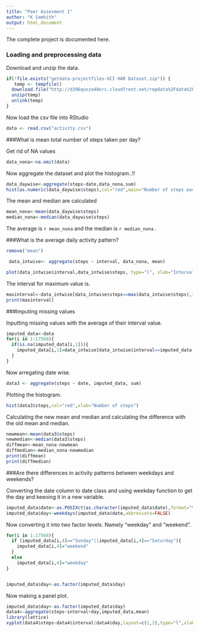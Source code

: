 ```yaml
---
title: "Peer Assesment 1"
author: "K Samhith"
output: html_document
---
```

The complete project is documented here.

### Loading and preprocessing data

Download and unzip the data.

```r
if(!file.exists("getdata-projectfiles-UCI HAR Dataset.zip")) {
   temp <- tempfile()
  download.file("http://d396qusza40orc.cloudfront.net/repdata%2Fdata%2Factivity.zip",temp)
  unzip(temp)
  unlink(temp)
}


```

Now load the csv file into RStudio

```r
data <- read.csv("activity.csv")
```

###What is mean total number of steps taken per day?

Get rid of NA values

```r
data_nona<-na.omit(data)
```

Now aggregate the dataset and plot the histogram..!!

```r
data_daywise<-aggregate(steps~date,data_nona,sum)
hist(as.numeric(data_daywise$steps),col="red",main="Number of steps each day",xlab="Number of steps")


```

The mean and median are calculated

```r
mean_nona<-mean(data_daywise$steps)
median_nona<-median(data_daywise$steps)
```

The average is `r mean_nona` and the median is `r median_nona` .

###What is the average daily activity pattern?

```r

remove("mean")

 data_intwise<- aggregate(steps ~ interval, data_nona, mean)

plot(data_intwise$interval,data_intwise$steps, type="l", xlab="Interval", ylab="Number of steps",main="Average Number of Steps per Day by Interval")


```

The interval for maximum value is. 
```r
maxinterval<-data_intwise[data_intwise$steps==max(data_intwise$steps),1]
print(maxinterval)
```

###Imputing missing values

Inputting missing values with the average of their interval value.

```r
imputed_data<-data
for(i in 1:17568){
  if(is.na(imputed_data[i,1])){
    imputed_data[i,1]=data_intwise[data_intwise$interval==imputed_data[i,3],2]
  }
}  
```

Now arregating date wise.

```r
data3 <- aggregate(steps ~ date, imputed_data, sum)
```

Plotting the histogram.

```r
hist(data3$steps,col="red",xlab="Number of steps")
```

Calculating the new mean and median and calculating the difference with the old mean and median.

```r
newmean<-mean(data3$steps)
newmedian<-median(data3$steps)
diffmean<-mean_nona-newmean
diffmedian<-median_nona-newmedian
print(diffmean)
print(diffmedian)
```

###Are there differences in activity patterns between weekdays and weekends?

Converting the date column to date class and using weekday function to get the day and keeoing it in a new variable.

```r
imputed_data$date<-as.POSIXct(as.character(imputed_data$date),format="%Y-%m-%d")
imputed_data$day<-weekdays(imputed_data$date,abbreviate=FALSE)
```

Now converting it into two factor levels. Namely "weekday" and "weekend".

```r
for(i in 1:17568){
  if (imputed_data[i,4]=="Sunday"||imputed_data[i,4]=="Saturday"){
    imputed_data[i,4]="weekend"
  }
  else
    imputed_data[i,4]="weekday"
}


imputed_data$day<-as.factor(imputed_data$day)
```

Now making a panel plot.

```r
imputed_data$day<-as.factor(imputed_data$day)
data4<-aggregate(steps~interval+day,imputed_data,mean)
library(lattice)
xyplot(data4$steps~data4$interval|data4$day,layout=c(1,2),type="l",xlab="Intervals",ylab="Average number of steps")
```




